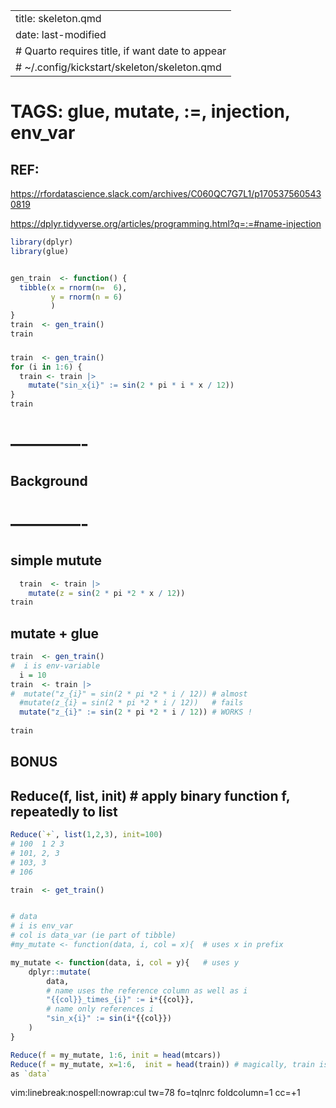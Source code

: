 
---
title: skeleton.qmd
date: last-modified
# Quarto requires title, if want date to appear
# ~/.config/kickstart/skeleton/skeleton.qmd
---
#   TAGS:   glue, mutate, :=, injection, env_var
## REF: 
<https://rfordatascience.slack.com/archives/C060QC7G7L1/p1705375605430819>

<https://dplyr.tidyverse.org/articles/programming.html?q=:=#name-injection>

```r
library(dplyr)
library(glue)


gen_train  <- function() {
  tibble(x = rnorm(n=  6),
         y = rnorm(n = 6)
         )
}
train  <- gen_train()
train
```
###
```r
train  <- gen_train()
for (i in 1:6) {
  train <- train |>
    mutate("sin_x{i}" := sin(2 * pi * i * x / 12))
}
train
```
# -------------
## Background
# -------------

## simple mutute
```r
  train  <- train |> 
    mutate(z = sin(2 * pi *2 * x / 12))
train
```

##  mutate + glue
```r
train  <- gen_train()
#  i is env-variable
  i = 10
train  <- train |>
#  mutate("z_{i}" = sin(2 * pi *2 * i / 12)) # almost
  #mutate(z_{i} = sin(2 * pi *2 * i / 12))   # fails
  mutate("z_{i}" := sin(2 * pi *2 * i / 12)) # WORKS !
  
train
```
##  BONUS
## Reduce(f, list, init) # apply binary function f, repeatedly to list

```r
Reduce(`+`, list(1,2,3), init=100)
# 100  1 2 3
# 101, 2, 3
# 103, 3
# 106

train  <- get_train()


# data 
# i is env_var
# col is data_var (ie part of tibble) 
#my_mutate <- function(data, i, col = x){  # uses x in prefix

my_mutate <- function(data, i, col = y){   # uses y
    dplyr::mutate(
        data,
        # name uses the reference column as well as i
        "{{col}}_times_{i}" := i*{{col}},
        # name only references i
        "sin_x{i}" := sin(i*{{col}})
    )
}

Reduce(f = my_mutate, 1:6, init = head(mtcars))
Reduce(f = my_mutate, x=1:6,  init = head(train)) # magically, train is passed
as `data`
```
vim:linebreak:nospell:nowrap:cul tw=78 fo=tqlnrc foldcolumn=1 cc=+1
